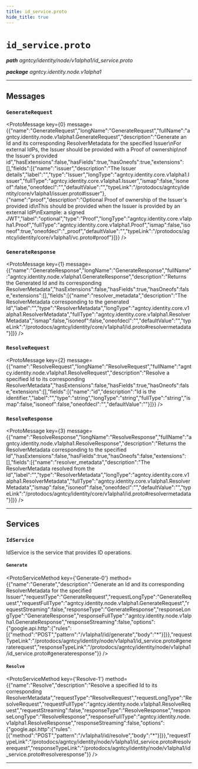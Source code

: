 ```yaml
---
title: id_service.proto
hide_title: true
---
```



# `id_service.proto`
_**path** agntcy/identity/node/v1alpha1/id_service.proto_

_**package** agntcy.identity.node.v1alpha1_



---

## Messages


### `GenerateRequest`
<ProtoMessage key={0} message={{"name":"GenerateRequest","longName":"GenerateRequest","fullName":"agntcy.identity.node.v1alpha1.GenerateRequest","description":"Generate an Id and its corresponding ResolverMetadata for the specified Issuer\nFor external IdPs, the Issuer should be provided with a Proof of ownership\nof the Issuer's provided id","hasExtensions":false,"hasFields":true,"hasOneofs":true,"extensions":[],"fields":[{"name":"issuer","description":"The Issuer details","label":"","type":"Issuer","longType":"agntcy.identity.core.v1alpha1.Issuer","fullType":"agntcy.identity.core.v1alpha1.Issuer","ismap":false,"isoneof":false,"oneofdecl":"","defaultValue":"","typeLink":"/protodocs/agntcy/identity/core/v1alpha1/issuer.proto#issuer"},{"name":"proof","description":"Optional Proof of ownership of the Issuer's provided id\nThis should be provided when the Issuer is provided by an external IdP\nExample: a signed JWT","label":"optional","type":"Proof","longType":"agntcy.identity.core.v1alpha1.Proof","fullType":"agntcy.identity.core.v1alpha1.Proof","ismap":false,"isoneof":true,"oneofdecl":"_proof","defaultValue":"","typeLink":"/protodocs/agntcy/identity/core/v1alpha1/vc.proto#proof"}]}} />


### `GenerateResponse`
<ProtoMessage key={1} message={{"name":"GenerateResponse","longName":"GenerateResponse","fullName":"agntcy.identity.node.v1alpha1.GenerateResponse","description":"Returns the Generated Id and its corresponding ResolverMetadata","hasExtensions":false,"hasFields":true,"hasOneofs":false,"extensions":[],"fields":[{"name":"resolver_metadata","description":"The ResolverMetadata corresponding to the generated Id","label":"","type":"ResolverMetadata","longType":"agntcy.identity.core.v1alpha1.ResolverMetadata","fullType":"agntcy.identity.core.v1alpha1.ResolverMetadata","ismap":false,"isoneof":false,"oneofdecl":"","defaultValue":"","typeLink":"/protodocs/agntcy/identity/core/v1alpha1/id.proto#resolvermetadata"}]}} />


### `ResolveRequest`
<ProtoMessage key={2} message={{"name":"ResolveRequest","longName":"ResolveRequest","fullName":"agntcy.identity.node.v1alpha1.ResolveRequest","description":"Resolve a specified Id to its corresponding ResolverMetadata","hasExtensions":false,"hasFields":true,"hasOneofs":false,"extensions":[],"fields":[{"name":"id","description":"Id is the identifier.","label":"","type":"string","longType":"string","fullType":"string","ismap":false,"isoneof":false,"oneofdecl":"","defaultValue":""}]}} />


### `ResolveResponse`
<ProtoMessage key={3} message={{"name":"ResolveResponse","longName":"ResolveResponse","fullName":"agntcy.identity.node.v1alpha1.ResolveResponse","description":"Returns the ResolverMetadata corresponding to the specified Id","hasExtensions":false,"hasFields":true,"hasOneofs":false,"extensions":[],"fields":[{"name":"resolver_metadata","description":"The ResolverMetadata resolved from the Id","label":"","type":"ResolverMetadata","longType":"agntcy.identity.core.v1alpha1.ResolverMetadata","fullType":"agntcy.identity.core.v1alpha1.ResolverMetadata","ismap":false,"isoneof":false,"oneofdecl":"","defaultValue":"","typeLink":"/protodocs/agntcy/identity/core/v1alpha1/id.proto#resolvermetadata"}]}} />

---
## Services


### `IdService`

IdService is the service that provides ID operations.


#### `Generate`
<ProtoServiceMethod key={'Generate-0'} method={{"name":"Generate","description":"Generate an Id and its corresponding ResolverMetadata for the specified Issuer","requestType":"GenerateRequest","requestLongType":"GenerateRequest","requestFullType":"agntcy.identity.node.v1alpha1.GenerateRequest","requestStreaming":false,"responseType":"GenerateResponse","responseLongType":"GenerateResponse","responseFullType":"agntcy.identity.node.v1alpha1.GenerateResponse","responseStreaming":false,"options":{"google.api.http":{"rules":[{"method":"POST","pattern":"/v1alpha1/id/generate","body":"*"}]}},"requestTypeLink":"/protodocs/agntcy/identity/node/v1alpha1/id_service.proto#generaterequest","responseTypeLink":"/protodocs/agntcy/identity/node/v1alpha1/id_service.proto#generateresponse"}} />


#### `Resolve`
<ProtoServiceMethod key={'Resolve-1'} method={{"name":"Resolve","description":"Resolve a specified Id to its corresponding ResolverMetadata","requestType":"ResolveRequest","requestLongType":"ResolveRequest","requestFullType":"agntcy.identity.node.v1alpha1.ResolveRequest","requestStreaming":false,"responseType":"ResolveResponse","responseLongType":"ResolveResponse","responseFullType":"agntcy.identity.node.v1alpha1.ResolveResponse","responseStreaming":false,"options":{"google.api.http":{"rules":[{"method":"POST","pattern":"/v1alpha1/id/resolve","body":"*"}]}},"requestTypeLink":"/protodocs/agntcy/identity/node/v1alpha1/id_service.proto#resolverequest","responseTypeLink":"/protodocs/agntcy/identity/node/v1alpha1/id_service.proto#resolveresponse"}} />


---


  